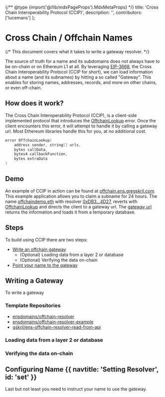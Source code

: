 
{/** @type {import('@/lib/mdxPageProps').MdxMetaProps} */}
    title: 'Cross Chain Interoperability Protocol (CCIP)',
    description: '',
    contributors: ['lucemans']
};

# Cross Chain / Offchain Names

<WIP />

{/* This document covers what it takes to write a gateway resolver. */}

The source of truth for a name and its subdomains does not always have to be on-chain or on Ethereum L1 at all.
By leveraging [EIP-3668](https://eips.ethereum.org/EIPs/3668), the Cross Chain Interoperability Protocol (CCIP for short), we can load information about a name (and its subnames) by hitting a so called "Gateway".
This enables for storing names, addresses, records, and more on other chains, or even off-chain.

## How does it work?

The Cross Chain Interoperability Protocol (CCIP), is a client-side implemented protocol that introduces the [OffchainLookup](https://eips.ethereum.org/EIPS/eip-3668#contract-interface) error.
Once the client encounters this error, it will attempt to handle it by calling a gateway url. Most Ethereum libraries handle this for you, at no additional cost.

```c
error OffchainLookup(
    address sender, string[] urls,
    bytes callData,
    bytes4 callbackFunction,
    bytes extraData
)
```

## Demo

An example of CCIP in action can be found at [offchain.ens.gregskril.com](https://offchain.ens.gregskril.com/).
This example application allows you to claim a subname for 24 hours.
The name [offchaindemo.eth](https://ens.app/offchaindemo.eth) with resolver [0xDB3...4D27](https://etherscan.io/address/0xDB34Da70Cfd694190742E94B7f17769Bc3d84D27#code), reverts with [OffchainLookup](https://eips.ethereum.org/eips/3668) and directs the client to a gateway url.
The [gateway url](https://ens-gateway.gregskril.workers.dev/lookup/{sender}/{data}.json) returns the information and loads it from a temporary database.

## Steps

To build using CCIP there are two steps:

- [Write an offchain gateway](#writing-a-gateway)
  - (Optional) Loading data from a layer 2 or database
  - (Optional) Verifying the data on-chain
- [Point your name to the gateway](#set)

## Writing a Gateway

To write a gateway

### Template Repositories
- [ensdomains/offchain-resolver](https://github.com/ensdomains/offchain-resolver)
- [ensdomains/offchain-resolver-example](https://github.com/ensdomains/offchain-resolver-example)
- [gskril/ens-offchain-resolver-read-from-api](https://github.com/gskril/ens-offchain-resolver-read-from-api)

### Loading data from a layer 2 or database

### Verifying the data on-chain

## Configuring Name {{ navtitle: 'Setting Resolver', id: 'set' }}

Last but not least you need to instruct your name to use the gateway.
